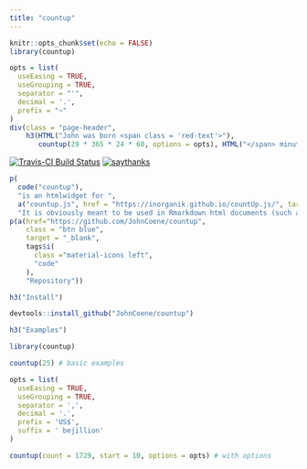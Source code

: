 ```yaml
---
title: "countup"
---
```


```r
knitr::opts_chunk$set(echo = FALSE)
library(countup)
```

<main>
<div class = "container">

```r
opts = list(
  useEasing = TRUE, 
  useGrouping = TRUE, 
  separator = "'", 
  decimal = '.',
  prefix = "~"
)
div(class = "page-header",
    h3(HTML("John was born <span class = 'red-text'>"), 
       countup(29 * 365 * 24 * 60, options = opts), HTML("</span> minutes ago.")))
```

[![Travis-CI Build Status](https://travis-ci.org/JohnCoene/countup.svg?branch=master)](https://travis-ci.org/JohnCoene/countup)
[![saythanks](https://img.shields.io/badge/say-thanks-ff69b4.svg)](https://saythanks.io/to/JohnCoene)

```r
p(
  code("countup"), 
  "is an htmlwidget for ",
  a("countup.js", href = "https://inorganik.github.io/countUp.js/", target = "_blank"), 
  "It is obviously meant to be used in Rmarkdown html documents (such as this very website).")
p(a(href="https://github.com/JohnCoene/countup", 
    class = "btn blue",
    target = "_blank",
    tags$i(
      class ="material-icons left",
      "code"
    ),
    "Repository"))
```

```r
h3("Install")
```

```r
devtools::install_github("JohnCoene/countup")
```

```r
h3("Examples")
```

```r
library(countup)

countup(25) # basic examples

opts = list(
  useEasing = TRUE, 
  useGrouping = TRUE, 
  separator = ',', 
  decimal = '.', 
  prefix = 'US$', 
  suffix = ' bejillion' 
)

countup(count = 1729, start = 10, options = opts) # with options
```

</div>
</main>